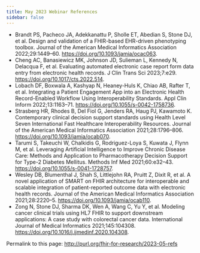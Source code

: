 ```yaml
---
title: May 2023 Webinar References
sidebar: false
---
```


<!-- This page is not linked to in the site, but is referenced in the FHIR for Research Intro webinar. -->

- Brandt PS, Pacheco JA, Adekkanattu P, Sholle ET, Abedian S, Stone DJ, et al. Design and validation of a FHIR-based EHR-driven phenotyping toolbox. Journal of the American Medical Informatics Association 2022;29:1449–60. <https://doi.org/10.1093/jamia/ocac063>.
- Cheng AC, Banasiewicz MK, Johnson JD, Sulieman L, Kennedy N, Delacqua F, et al. Evaluating automated electronic case report form data entry from electronic health records. J Clin Trans Sci 2023;7:e29. <https://doi.org/10.1017/cts.2022.514>.
- Lobach DF, Boxwala A, Kashyap N, Heaney-Huls K, Chiao AB, Rafter T, et al. Integrating a Patient Engagement App into an Electronic Health Record-Enabled Workflow Using Interoperability Standards. Appl Clin Inform 2022;13:1163–71. <https://doi.org/10.1055/s-0042-1758736>.
- Strasberg HR, Rhodes B, Del Fiol G, Jenders RA, Haug PJ, Kawamoto K. Contemporary clinical decision support standards using Health Level Seven International Fast Healthcare Interoperability Resources. Journal of the American Medical Informatics Association 2021;28:1796–806. <https://doi.org/10.1093/jamia/ocab070>.
- Tarumi S, Takeuchi W, Chalkidis G, Rodriguez-Loya S, Kuwata J, Flynn M, et al. Leveraging Artificial Intelligence to Improve Chronic Disease Care: Methods and Application to Pharmacotherapy Decision Support for Type-2 Diabetes Mellitus. Methods Inf Med 2021;60:e32–43. <https://doi.org/10.1055/s-0041-1728757>.
- Wesley DB, Blumenthal J, Shah S, Littlejohn RA, Pruitt Z, Dixit R, et al. A novel application of SMART on FHIR architecture for interoperable and scalable integration of patient-reported outcome data with electronic health records. Journal of the American Medical Informatics Association 2021;28:2220–5. <https://doi.org/10.1093/jamia/ocab110>.
- Zong N, Stone DJ, Sharma DK, Wen A, Wang C, Yu Y, et al. Modeling cancer clinical trials using HL7 FHIR to support downstream applications: A case study with colorectal cancer data. International Journal of Medical Informatics 2021;145:104308. <https://doi.org/10.1016/j.ijmedinf.2020.104308>.

Permalink to this page: <http://purl.org/fhir-for-research/2023-05-refs>
